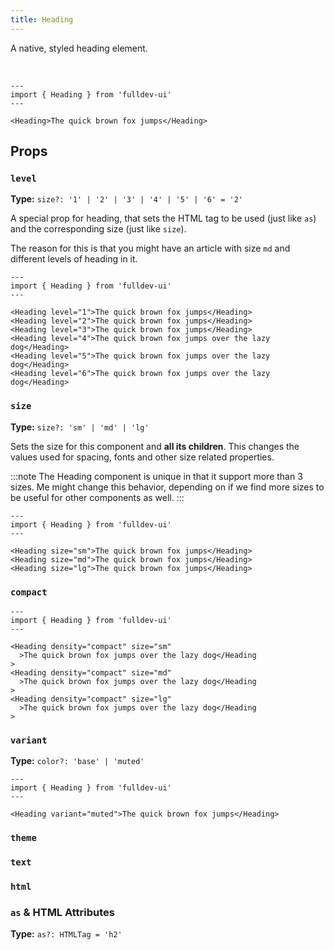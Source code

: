 ```yaml
---
title: Heading
---
```



A native, styled heading element.

<br />

```astro live
---
import { Heading } from 'fulldev-ui'
---

<Heading>The quick brown fox jumps</Heading>
```

## Props

### `level`

**Type:** `size?: '1' | '2' | '3' | '4' | '5' | '6' = '2'`

A special prop for heading, that sets the HTML tag to be used (just like `as`) and the corresponding size (just like `size`).

The reason for this is that you might have an article with size `md` and different levels of heading in it.

```astro live
---
import { Heading } from 'fulldev-ui'
---

<Heading level="1">The quick brown fox jumps</Heading>
<Heading level="2">The quick brown fox jumps</Heading>
<Heading level="3">The quick brown fox jumps</Heading>
<Heading level="4">The quick brown fox jumps over the lazy dog</Heading>
<Heading level="5">The quick brown fox jumps over the lazy dog</Heading>
<Heading level="6">The quick brown fox jumps over the lazy dog</Heading>
```

### `size`

**Type:** `size?: 'sm' | 'md' | 'lg'`

Sets the size for this component and **all its children**. This changes the values used for spacing, fonts and other size related properties.

:::note
The Heading component is unique in that it support more than 3 sizes. Me might change this behavior, depending on if we find more sizes to be useful for other components as well.
:::

```astro live
---
import { Heading } from 'fulldev-ui'
---

<Heading size="sm">The quick brown fox jumps</Heading>
<Heading size="md">The quick brown fox jumps</Heading>
<Heading size="lg">The quick brown fox jumps</Heading>
```

### `compact`

<CompactProp />

```astro live
---
import { Heading } from 'fulldev-ui'
---

<Heading density="compact" size="sm"
  >The quick brown fox jumps over the lazy dog</Heading
>
<Heading density="compact" size="md"
  >The quick brown fox jumps over the lazy dog</Heading
>
<Heading density="compact" size="lg"
  >The quick brown fox jumps over the lazy dog</Heading
>
```

### `variant`

**Type:** `color?: 'base' | 'muted'`

<VariantProp />

```astro live
---
import { Heading } from 'fulldev-ui'
---

<Heading variant="muted">The quick brown fox jumps</Heading>
```

### `theme`

<ThemeProp />

### `text`

<TextProp />

### `html`

<HtmlProp />

### `as` & HTML Attributes

**Type:** `as?: HTMLTag = 'h2'`

<AsProp />
